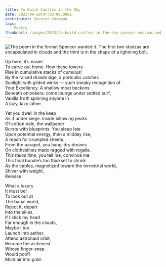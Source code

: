 ```yaml
---
title: To Build Castles in the Sky
date: 2023-04-20T07:00:00.000Z
contributor: Spencer Vossman
tags:
  - Poetry
thumbnail: /images/2023/to-build-castles-in-the-sky-spencer-vossman.webp
---
```


<img src="/images/2023/to-build-castles-in-the-sky-spencer-vossman.webp" alt="The poem in the format Spencer wanted it. The first two stanzas are encapsulated in clouds and the third is in the shape of a lightning bolt." />

Up here, it’s easier<br />
To carve out home. How these towers<br />
Rise in cumulative stacks of cumulus!<br />
By the raised drawbridge, a portcullis catches<br />
Sunlight with gilded winks — such sneaky recognition of<br />
Your Excellency. A shallow moat beckons<br />
Beneath onlookers: come lounge under settled surf,<br />
Vanilla froth spinning anyone in<br />
A lazy, lazy lather.

Yet you dwell in the keep<br />
As if under siege. Inside billowing peaks<br />
Of cotton bale, the wallpaper<br />
Bursts with blueprints. You sleep late<br />
Upon potential energy, then a midday rise,<br />
A reach for crumpled sheets.<br />
From the parapet, you hang-dry dreams<br />
On clotheslines made ragged with regalia.<br />
<em>This takes time</em>, you tell me, convince me<br />
This final bundle’s too thickset to shrink<br />
As the cables, magnetized toward the terrestrial world,<br />
Shiver with weight,<br />
Release.

What a luxury<br />
It must be!<br />
To look out at<br />
The banal world,<br />
Reject it, depart<br />
Into the skies.<br />
If I stick my head<br />
Far enough in the clouds,<br />
Maybe I too<br />
Launch into aether, <br />
Attend astronaut orbit,<br />
Become the alchemist<br />
Whose finger-snap<br />
Would poof!<br />
Mold air into gold.
